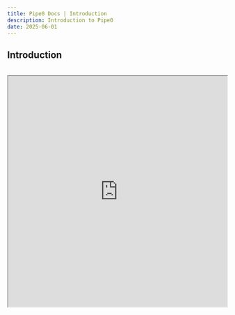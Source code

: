 ```yaml
---
title: Pipe0 Docs | Introduction
description: Introduction to Pipe0
date: 2025-06-01
---
```


## Introduction
<br />

<iframe
width="100%"
height="530"
src="https://youtube.com/embed/k9g7Tpcawu0"
allow="accelerometer; autoplay; clipboard-write; encrypted-media; gyroscope; picture-in-picture"
allowFullScreen
/>

[Pipe0](https://pipe0.com) is a framework for data enrichment. It replaces providers 
like Zoominfo, Prospeo, or Findymail with a more flexible API.

You can use Pipe0 to: <br />
🧭 Find lists of leads and companies (prospecting) <br />
📱 Find data like phone numbers, LinkedIn profiles, email addresses, and more (enrichment). <br />
🧮 Express conditions, perform actions and generate insights with AI. <br />

Pipe0 took inspiration from tools like [n8n](https://n8n.io)
(node-based automation) and [clay](https://clay.com) (table-based automation). You can use Pipe0 to add similar
experiences to your applications at a fair price.

It's easy to underestimate the engineering challenge of building a robust data enrichment platform yourself.
Here are some things you never have to worry about when using Pipe0:

⚡️ Enriching data in parallel with speed and accuracy<br />
📊 Building analytics and monitoring <br />
🛑 Dealing with different provider rate limits<br />
🧼 Sanitizing & healing input data<br />
🖥️ Managing dozens of 3rd-party integrations<br />
🌊 Building custom waterfall enrichments <br />
💵 Managing credit balances with different providers <br />
💾 Caching <br />

Let's look at the following sequence. It's a combination of **search**, **data enrichment**, **conditions**, and **actions**:

> Find 1k software engineers in San Francisco with more than 3 years of experience (**search**).
> Find each candidate's LinkedIn profile (**enrichment**).
> IF the candidate has experience with Python, find their personal email address (**condition**).
> IF the email was found, compose a sales email and send it (**action**).
> IF the email address was NOT found, send a LinkedIn contact request (**action**).

In Pipe0, this sequence can be expressed with two API calls (1 call to <AppLink linkType="searchCatalog">Searches</AppLink>, 
1 call to <AppLink linkType="pipeCatalog">Pipes</AppLink>).

More importantly, Pipe0 sequences scale to millions of records and can power production applications.

## Use cases

🧭 Finding lead & company lists (prospecting, sourcing, contact stocking) <br />
🤖 Add data enrichment into sales & HR applications <br />
🪄 Give AI agents access to enriched data <br />


